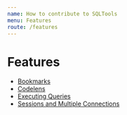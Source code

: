 ```yaml
---
name: How to contribute to SQLTools
menu: Features
route: /features
---
```


# Features

- [Bookmarks](/features/bookmarks)
- [Codelens](/features/codelens)
- [Executing Queries](/features/executing-queries)
- [Sessions and Multiple Connections](/features/sessions-and-multiple-connections)
